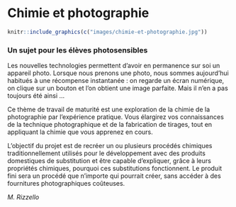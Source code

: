# Chimie et photographie

```r
knitr::include_graphics(c("images/chimie-et-photographie.jpg"))
```

\vspace{\stretch{1}}

### Un sujet pour les élèves photosensibles {-}

Les nouvelles technologies permettent d'avoir en permanence sur soi un appareil photo. Lorsque nous prenons une photo, nous sommes aujourd'hui habitués à une récompense instantanée\ : on regarde un écran numérique, on clique sur un bouton et l'on obtient une image parfaite. Mais il n'en a pas toujours été ainsi\ ...

Ce thème de travail de maturité est une exploration de la chimie de la photographie par l'expérience pratique. Vous élargirez vos connaissances de la technique photographique et de la fabrication de tirages, tout en appliquant la chimie que vous apprenez en cours.

L'objectif du projet est de recréer un ou plusieurs procédés chimiques traditionnellement utilisés pour le développement avec des produits domestiques de substitution et être capable d'expliquer, grâce à leurs propriétés chimiques, pourquoi ces substitutions fonctionnent. Le produit fini sera un procédé que n'importe qui pourrait créer, sans accéder à des fournitures photographiques coûteuses.

::: {.signature data-latex=""}
_M. Rizzello_
:::